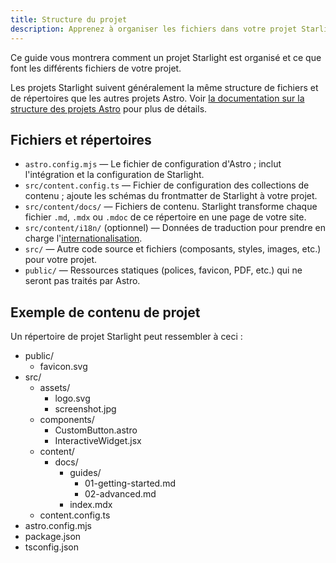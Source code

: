 ```yaml
---
title: Structure du projet
description: Apprenez à organiser les fichiers dans votre projet Starlight.
---
```


Ce guide vous montrera comment un projet Starlight est organisé et ce que font les différents fichiers de votre projet.

Les projets Starlight suivent généralement la même structure de fichiers et de répertoires que les autres projets Astro. Voir [la documentation sur la structure des projets Astro](https://docs.astro.build/fr/basics/project-structure/) pour plus de détails.

## Fichiers et répertoires

- `astro.config.mjs` — Le fichier de configuration d'Astro ; inclut l'intégration et la configuration de Starlight.
- `src/content.config.ts` — Fichier de configuration des collections de contenu ; ajoute les schémas du frontmatter de Starlight à votre projet.
- `src/content/docs/` — Fichiers de contenu. Starlight transforme chaque fichier `.md`, `.mdx` ou `.mdoc` de ce répertoire en une page de votre site.
- `src/content/i18n/` (optionnel) — Données de traduction pour prendre en charge l'[internationalisation](/fr/guides/i18n/).
- `src/` — Autre code source et fichiers (composants, styles, images, etc.) pour votre projet.
- `public/` — Ressources statiques (polices, favicon, PDF, etc.) qui ne seront pas traités par Astro.

## Exemple de contenu de projet

Un répertoire de projet Starlight peut ressembler à ceci :


<FileTree>

- public/
  - favicon.svg
- src/
  - assets/
    - logo.svg
    - screenshot.jpg
  - components/
    - CustomButton.astro
    - InteractiveWidget.jsx
  - content/
    - docs/
      - guides/
        - 01-getting-started.md
        - 02-advanced.md
      - index.mdx
  - content.config.ts
- astro.config.mjs
- package.json
- tsconfig.json

</FileTree>
